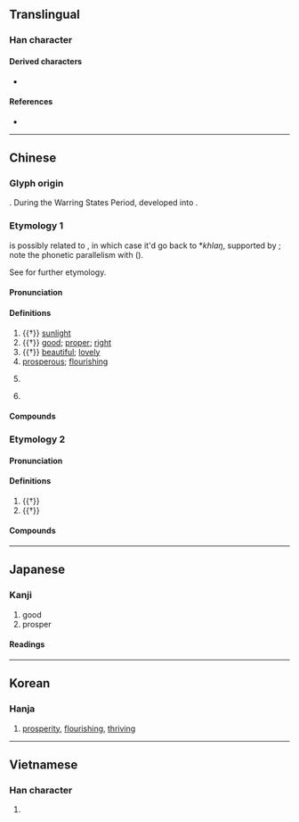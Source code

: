 {{character info}}
==Translingual==
{{stroke order|strokes=8}}

===Han character===
{{Han char|rn=72|rad=日|as=04|sn=8|four=60600|canj=AA|ids=⿱日曰}}

====Derived characters====
* {{l|mul|[[倡]], [[唱]], [[猖]], [[淐]], [[娼]], [[琩]], [[椙]], [[晿]], [[焻]], [[錩]], [[誯]], [[𰎅]], [[𣣘]], [[焻]], [[𤏒]], [[菖]], [[䅛]], [[𬕑]], [[𬗡]], [[𪣧]], [[𪉨]]([[𬸶]]), [[𥓥]], [[裮]], [[𢃑]], [[𥚕]], [[閶]]([[阊]]), [[䮖]], [[猖]], [[䗉]], [[鯧]]([[鲳]]), [[𪂇]], [[𥫅]]}}

====References====
* {{Han ref|kx=0491.100|dkj=13803|dj=0852.160|hdz=21490.030|uh=660C|ud=26124|bh=A9F7|bd=43511}}

----

==Chinese==
{{zh-forms}}

===Glyph origin===
{{Han etym}}
{{Han compound|日|口|ls=ic|c1=s|c2=s|t1=sun|t2=mouth}}. During the Warring States Period, {{zh-m|*口}} developed into {{zh-m|*曰}}.

===Etymology 1===
{{och-l|昌|tr=khlaŋ ~ thaŋ}} is possibly related to {{och-l|陽}}, in which case it'd go back to *''khlaŋ'', supported by {{cog|mkh-vie-pro|*hlaŋᴮ}}; note the phonetic parallelism with {{och-l|唱|tr=k-hlaŋh}} ({{zh-ref|Schuessler, 2007}}).

See {{zh-l|陽}} for further etymology.

====Pronunciation====
{{zh-pron
|m=chāng
|m-s=cang1
|c=coeng1
|c-t=ciang1
|g=
|h=pfs=chhông;gd=cong1
|j=
|mb=
|md=chiŏng
|mn=xm,qz,tw:chhiong/zz:chhiang/xm,qz,tw:chhiuⁿ/zz:chhioⁿ
|mn_note=chhiong/chhiang - literary; chhiuⁿ/chhioⁿ - vernacular
|mn-t=ciang1
|w=1tshaan
|x=
|mc=y
|oc=y
|ma=
|cat=n,a,pn
}}

====Definitions====
{{zh-hanzi}}

# {{†}} [[sunlight]]
# {{†}} [[good]]; [[proper]]; [[right]]
# {{†}} [[beautiful]]; [[lovely]]
# [[prosperous]]; [[flourishing]]
# {{zh-div|州}} {{lb|zh|historical}} {{w|Chāng Prefecture|Chang Prefecture}}
# {{surname|zh}}

====Compounds====
{{zh-der|南昌|寖明寖昌|太昌|國運昌隆|不昌|光昌|五世其昌|昌平|昌化石|昌盛|東昌紙|昌言|武昌剩竹|文昌魚|昌容|樂昌破鏡|昌盍|泰昌|昌大|昌辭|昌意|武昌起義|昌黎|昌明|昌隆|昌光|文昌星|蕃昌|繁榮昌盛|隆昌|阿昌族|平昌|永昌|金昌|武昌|晉昌|宜昌|孝昌|昌達|大昌|昌江|屯昌|東昌|許昌|文昌|順我者昌，逆我者亡|繁昌|西昌}}

===Etymology 2===

====Pronunciation====
{{zh-pron
|m=chàng
|cat=v
}}

====Definitions====
{{zh-hanzi}}

# {{†}} {{zh-alt-form|倡|to [[initiate]]; to [[propose]]}}
# {{†}} {{zh-alt-form|唱|to [[chant]]; to [[recite]]}}

====Compounds====
{{zh-der|昌導:chàngdǎo|昌誦:chàngsòng|昌言:chàngyán}}

----

==Japanese==

===Kanji===
{{ja-kanji|grade=|rs=日04}}

# good
# prosper

====Readings====
{{ja-readings
|goon=しょう<しやう
|kanon=しょう<しやう
|kun=さかん
|nanori=まさ, あき, よし, まさし, あきら, さかえ, あつ, すけ}}

----

==Korean==

===Hanja===
{{ko-hanja|창성하다|창성할|창}}

# [[prosperity]], [[flourishing]], [[thriving]]

----

==Vietnamese==

===Han character===
{{vi-readings|reading=xương|rs=日04}}

# {{rfdef|vi|sort=日04}}